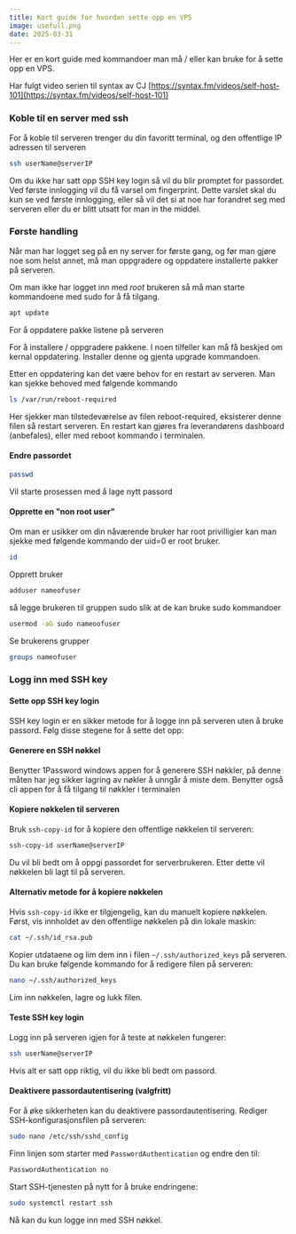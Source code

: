 ```yaml
---
title: Kort guide for hvordan sette opp en VPS
image: usefull.png
date: 2025-03-31
---
```


Her er en kort guide med kommandoer man må / eller kan bruke for å sette opp en VPS.

Har fulgt video serien til syntax av CJ [https://syntax.fm/videos/self-host-101](https://syntax.fm/videos/self-host-101)

### Koble til en server med ssh

For å koble til serveren trenger du din favoritt terminal, og den offentlige IP adressen til serveren

```bash
ssh userName@serverIP
``` 

Om du ikke har satt opp SSH key login så vil du blir promptet for passordet. Ved første innlogging vil du få varsel om fingerprint. Dette varslet skal du kun se ved første innlogging, eller så vil det si at noe har forandret seg med serveren eller du er blitt utsatt for man in the middel.

### Første handling

Når man har logget seg på en ny server for første gang, og før man gjøre noe som helst annet, 
må man oppgradere og oppdatere installerte pakker på serveren.

Om man ikke har logget inn med *root* brukeren så må man starte kommandoene med sudo for å få tilgang.

```bash
apt update 
``` 
For å oppdatere pakke listene på serveren


For å installere / oppgradere pakkene. I noen tilfeller kan må få beskjed om kernal oppdatering. Installer denne og gjenta upgrade kommandoen.


Etter en oppdatering kan det være behov for en restart av serveren. Man kan sjekke behoved med følgende kommando
```bash
ls /var/run/reboot-required
``` 
Her sjekker man tilstedeværelse av filen reboot-required, eksisterer denne filen så restart serveren.
En restart kan gjøres fra leverandørens dashboard (anbefales), eller med reboot kommando i terminalen.

#### Endre passordet

```bash
passwd
``` 
Vil starte prosessen med å lage nytt passord

#### Opprette en "non root user"

Om man er usikker om din nåværende bruker har root privilligier kan man sjekke med følgende kommando der uid=0 er root bruker.

```bash
id
```

Opprett bruker
```bash
adduser nameofuser
```
så legge brukeren til gruppen sudo slik at de kan bruke sudo kommandoer
```bash
usermod -aG sudo nameoofuser
```

Se brukerens grupper
```bash
groups nameofuser
```

### Logg inn med SSH key

#### Sette opp SSH key login

SSH key login er en sikker metode for å logge inn på serveren uten å bruke passord. Følg disse stegene for å sette det opp:

#### Generere en SSH nøkkel

Benytter 1Password windows appen for å generere SSH nøkkler, på denne måten har jeg sikker lagring av nøkler å unngår å miste dem.
Benytter også cli appen for å få tilgang til nøkkler i terminalen

#### Kopiere nøkkelen til serveren

Bruk `ssh-copy-id` for å kopiere den offentlige nøkkelen til serveren:

```bash
ssh-copy-id userName@serverIP
```

Du vil bli bedt om å oppgi passordet for serverbrukeren. Etter dette vil nøkkelen bli lagt til på serveren.

#### Alternativ metode for å kopiere nøkkelen

Hvis `ssh-copy-id` ikke er tilgjengelig, kan du manuelt kopiere nøkkelen. Først, vis innholdet av den offentlige nøkkelen på din lokale maskin:

```bash
cat ~/.ssh/id_rsa.pub
```

Kopier utdataene og lim dem inn i filen `~/.ssh/authorized_keys` på serveren. Du kan bruke følgende kommando for å redigere filen på serveren:

```bash
nano ~/.ssh/authorized_keys
```

Lim inn nøkkelen, lagre og lukk filen.

#### Teste SSH key login

Logg inn på serveren igjen for å teste at nøkkelen fungerer:

```bash
ssh userName@serverIP
```

Hvis alt er satt opp riktig, vil du ikke bli bedt om passord.

#### Deaktivere passordautentisering (valgfritt)

For å øke sikkerheten kan du deaktivere passordautentisering. Rediger SSH-konfigurasjonsfilen på serveren:

```bash
sudo nano /etc/ssh/sshd_config
```

Finn linjen som starter med `PasswordAuthentication` og endre den til:

```bash
PasswordAuthentication no
```

Start SSH-tjenesten på nytt for å bruke endringene:

```bash
sudo systemctl restart ssh
```

Nå kan du kun logge inn med SSH nøkkel.



